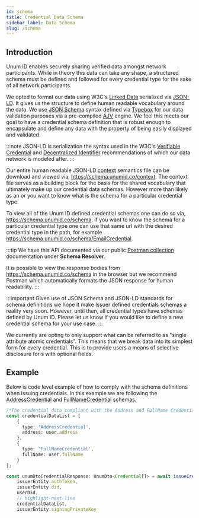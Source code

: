 ```yaml
---
id: schema
title: Credential Data Schema
sidebar_label: Data Schema
slug: /schema
---
```



## Introduction
Unum ID enables securely sharing verified <a href="/terminology#credential"><Tip type="credential"/></a> data amongst network participants. While in theory this data can take any shape, a structured schema must be defined and followed for every credential type for the sake of all network participants.

We opted to format our data using W3C's [Linked Data](https://www.w3.org/standards/semanticweb/data) serialized via [JSON-LD](https://www.w3.org/TR/json-ld11/). It gives us the structure to define human readable vocabulary around the data. We use [JSON Schema](https://json-schema.org/) syntax defined via [Typebox](https://github.com/sinclairzx81/typebox) for our data validation purposes via a pre-compiled [AJV](https://ajv.js.org/guide/why-ajv.html) engine. We feel this meets our goal to have a credential schema definition that is robust enough to encapsulate and define any data with the property of being easily displayed and validated.

:::note
JSON-LD is serialization the syntax used in the W3C's [Verifiable Credential](https://www.w3.org/TR/vc-data-model/#json-ld) and [Decentralized Identifier](https://www.w3.org/TR/did-core/#json-ld) recommendations of which our data network is modeled after.
:::

Our entire human readable JSON-LD [context](https://www.w3.org/TR/json-ld11/#the-context) semantics file can be download and viewed via, https://schema.unumid.co/context. The context file serves as a building block for the basis for the shared vocabulary that ultimately make up our credential data schemas. However more than likely as an <Tip type="issuer"/> or <Tip type="verifier"/> you want to know what is the schema for a particular credential type.

To view all of the Unum ID defined credential schemas one can do so via, https://schema.unumid.co/schema. If you want to know the schema for a particular credential type one can use that same  url with the desired credential type in the path, for example https://schema.unumid.co/schema/EmailCredential.

:::tip
We have this API documented via our public [Postman collection](https://docs.api.unumid.co/) documentation under **Schema Resolver**.

It is possible to view the response bodies from https://schema.unumid.co/schema in the browser but we recommend Postman which automatically formats the JSON response for human readability.
:::

:::important
Given use of JSON Schema and JSON-LD standards for schema definitions we hope it make Issuer defined credentials schemas a reality very soon. However, until then, all credential types have schemas defined by Unum ID. Please let us know if you would like to define a new credential schema for your use case.
:::

We currently are opting to only support what can be referred to as "single attribute atomic credentials". This means that we break data into its simplest form for every credential. This is to provide users a means of selective disclosure for <a href="/terminology#request"><Tip type="request"/></a>s with optional fields.

## Example
Below is code level example of how to comply with the schema definitions when issuing credentials. In this example we are following the [AddressCredential](https://schema.unumid.co/schema/AddressCredential) and [FullNameCredential](https://schema.unumid.co/schema/FullNameCredential) schemas.

```typescript
/*The credential data compliant with the Address and FullName Credentials schemas*/
const credentialDataList = [
    {
      type: 'AddressCredential',
      address: user.address
    },
    {
      type: 'FullNameCredential',
      fullName: user.fullName
    }
];

const unumDtoCredentialResponse: UnumDto<Credential[]> = await issueCredentials(
    issuerEntity.authToken,
    issuerEntity.did,
    userDid,
    // highlight-next-line
    credentialDataList,
    issuerEntity.signingPrivateKey
```